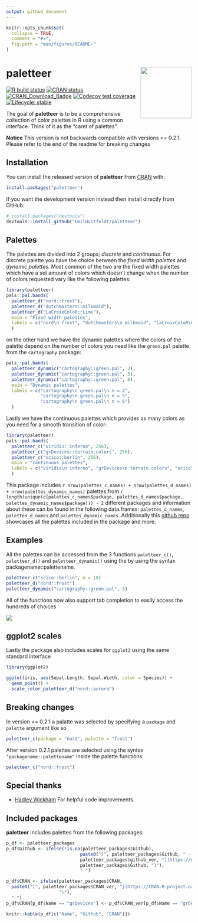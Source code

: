 ```yaml
---
output: github_document
---
```


<!-- README.md is generated from README.Rmd. Please edit that file -->

```r
knitr::opts_chunk$set(
  collapse = TRUE,
  comment = "#>",
  fig.path = "man/figures/README-"
)
```

# paletteer <img src='man/figures/logo.png' style="float:right" height="139" />

<!-- badges: start -->
[![R build status](https://github.com/EmilHvitfeldt/paletteer/workflows/R-CMD-check/badge.svg)](https://github.com/EmilHvitfeldt/paletteer/actions)
[![CRAN status](https://www.r-pkg.org/badges/version/paletteer)](https://cran.r-project.org/package=paletteer)
[![CRAN_Download_Badge](http://cranlogs.r-pkg.org/badges/paletteer)](https://CRAN.R-project.org/package=paletteer)
[![Codecov test coverage](https://codecov.io/gh/EmilHvitfeldt/paletteer/branch/main/graph/badge.svg)](https://codecov.io/github/EmilHvitfeldt/paletteer?branch=main)
[![Lifecycle: stable](https://img.shields.io/badge/lifecycle-stable-brightgreen.svg)](https://lifecycle.r-lib.org/articles/stages.html)
<!-- badges: end -->

The goal of **paletteer** is to be a comprehensive collection of color palettes in R using a common interface. Think of it as the "caret of palettes".

**Notice** This version is not backwards compatible with versions <= 0.2.1. Please refer to the end of the readme for breaking changes

## Installation

You can install the released version of **paletteer** from [CRAN](https://CRAN.R-project.org) with:

``` r
install.packages("paletteer")
```

If you want the development version instead then install directly from GitHub:

```r
# install.packages("devtools")
devtools::install_github("EmilHvitfeldt/paletteer")
```

## Palettes

The palettes are divided into 2 groups; *discrete* and *continuous*. For discrete palette you have the choice between the *fixed width palettes* and *dynamic palettes*. Most common of the two are the fixed width palettes which have a set amount of colors which doesn't change when the number of colors requested vary like the following palettes:

```r
library(paletteer)
pals::pal.bands(
  paletteer_d("nord::frost"),
  paletteer_d("dutchmasters::milkmaid"),
  paletteer_d("LaCroixColoR::Lime"), 
  main = "Fixed width palettes",
  labels = c("nord\n frost", "dutchmasters\n milkmaid", "LaCroixColoR\n Lime")
  )
```

on the other hand we have the dynamic palettes where the colors of the palette depend on the number of colors you need like the `green.pal` palette from the `cartography` package:

```r
pals::pal.bands(
  paletteer_dynamic("cartography::green.pal", 2),
  paletteer_dynamic("cartography::green.pal", 5),
  paletteer_dynamic("cartography::green.pal", 8),
  main = "Dynamic palettes",
  labels = c("cartography\n green.pal\n n = 2",
             "cartography\n green.pal\n n = 5",
             "cartography\n green.pal\n n = 6")
  )
```

Lastly we have the continuous palettes which provides as many colors as you need for a smooth transition of color:

```r
library(paletteer)
pals::pal.bands(
  paletteer_c("viridis::inferno", 256),
  paletteer_c("grDevices::terrain.colors", 256),
  paletteer_c("scico::berlin", 256), 
  main = "continuous palettes",
  labels = c("viridis\n inferno", "grDevices\n terrain.colors", "scico\n berlin")
  )
```

This package includes `r nrow(palettes_c_names) + nrow(palettes_d_names) + nrow(palettes_dynamic_names)` palettes from `r length(unique(c(palettes_c_names$package, palettes_d_names$package, palettes_dynamic_names$package))) - 2` different packages and information about these can be found in the following data.frames: `palettes_c_names`, `palettes_d_names` and `palettes_dynamic_names`. Additionally this [github repo](https://github.com/EmilHvitfeldt/r-color-palettes) showcases all the palettes included in the package and more.

## Examples

All the palettes can be accessed from the 3 functions `paletteer_c()`, `paletteer_d()` and `paletteer_dynamic()` using the by using the syntax packagename::palettename.

```r
paletteer_c("scico::berlin", n = 10)
paletteer_d("nord::frost")
paletteer_dynamic("cartography::green.pal", 5)
```

All of the functions now also support tab completion to easily access the hundreds of choices

![](man/figures/paletteer-demo.gif)

## ggplot2 scales

Lastly the package also includes scales for `ggplot2` using the same standard interface

```r
library(ggplot2)

ggplot(iris, aes(Sepal.Length, Sepal.Width, color = Species)) +
  geom_point() +
  scale_color_paletteer_d("nord::aurora")
```

## Breaking changes

In version <= 0.2.1 a palatte was selected by specifying a `package` and `palette` argument like so

```r
paletteer_c(package = "nord", palette = "frost")
```

After version 0.2.1 palettes are selected using the syntax `"packagename::palettename"` inside the palette functions.

```r
paletteer_c("nord::frost")
```

## Special thanks

- [Hadley Wickham](https://github.com/hadley) For helpful code improvements.

## Included packages

**paletteer** includes palettes from the following packages:

```r
p_df <- paletteer_packages
p_df$Github <- ifelse(!is.na(paletteer_packages$Github),
                            paste0("[", paletteer_packages$Github, " - ", 
                            paletteer_packages$github_ver, "](https://github.com/", 
                            paletteer_packages$Github, ")"),
                            "-")

p_df$CRAN <- ifelse(paletteer_packages$CRAN,
  paste0("[", paletteer_packages$CRAN_ver, "](https://CRAN.R-project.org/package=", paletteer_packages$Name, 
                    ")"),
  "-")
p_df$CRAN[p_df$Name == "grDevices"] <- p_df$CRAN_ver[p_df$Name == "grDevices"]

knitr::kable(p_df[c("Name", "Github", "CRAN")])
```
